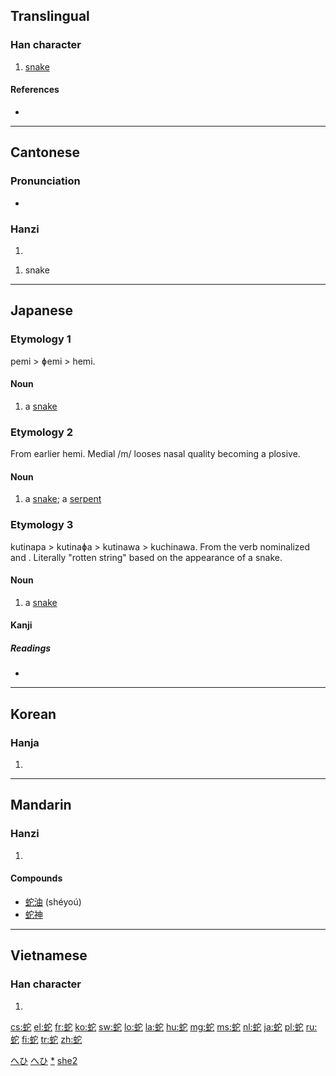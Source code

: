 ==Translingual==

===Han character===
{{Han char|rn=142|rad=虫|as=05|sn=11|four=5311<sub>1</sub>|canj=中戈十心 (LIJP)}}

# [[snake]]

====References====
* {{Han ref|kx=1080.200|dkj=32964|dj=1548.360|hdz=42845.080|uh=86C7|ud=34503|bh=B344|bd=45892}}

----

==Cantonese==

===Pronunciation===
* {{IPA|/sɛː˩/|lang=yue}}

===Hanzi===
{{yue-hanzi|jyut=|y=[[se4]], [[yi4]]}}

# {{defn|Cantonese|sort=虫05}}

# snake

----

==Japanese==

===Etymology 1===

pemi > ɸemi > hemi.

====Noun====
{{ja-noun|k|hira=へみ|rom=hemi|hidx=へみ}}

# a [[snake]]

===Etymology 2===

From earlier hemi. Medial /m/ looses nasal quality becoming a plosive.

====Noun====
{{ja-noun|k|hira=へび|rom=hebi|hidx=へび}}

# a [[snake]]; a [[serpent]]

===Etymology 3===

kutinapa > kutinaɸa > kutinawa > kuchinawa. From the verb {{term|朽ちる|kuchi-|to rot}} nominalized and {{term|縄|napa|string, cord}}. Literally "rotten string" based on the appearance of a snake.

====Noun====
{{ja-noun|k|hira=くちなわ|hhira=くちなは|rom=kuchinawa|hidx=くちなわ}}

# a [[snake]]

====Kanji====
{{ja-kanji|grade=c|rs=虫05}}

=====Readings=====
* {{ja-readings|on=[[じゃ]] (ja), [[い]] (i), [[だ]] (da)|kun=[[へび]] (hebi), [[くちなわ]] (kuchinawa)}}

[[Category:1000 Japanese basic words|へひ]]
[[Category:ja:Reptiles|へひ]]
[[Category:ja:Snakes|*]]

----

==Korean==

===Hanja===
{{ko-hanja|hangeul=[[사]], [[이]]|eumhun=|rv=sa, i|mr=sa, i|y=sa, i}}

# {{defn|Korean|sort=虫05}}

----

==Mandarin==

===Hanzi===
{{cmn-hanzi|pin=[[chí]] ([[chi2]]), [[shé]] ([[she2]]), [[tuó]] ([[tuo2]]), [[yí]] ([[yi2]])|wg=[[ch'ih2|ch'ih<sup>2</sup>]], [[she2|she<sup>2</sup>]], [[t'o2|t'o<sup>2</sup>]], [[i2|i<sup>2</sup>]]}}

# {{defn|Mandarin|sort=虫05}}

====Compounds====
* [[蛇油]] (shéyoú)
* [[蛇神]]

[[Category:zh:Reptiles|she2]]

----

==Vietnamese==

===Han character===
{{vi-hantu|[[xà]]|rs=虫05}}

# {{defn|Vietnamese|sort=虫05}}

[[cs:蛇]]
[[el:蛇]]
[[fr:蛇]]
[[ko:蛇]]
[[sw:蛇]]
[[lo:蛇]]
[[la:蛇]]
[[hu:蛇]]
[[mg:蛇]]
[[ms:蛇]]
[[nl:蛇]]
[[ja:蛇]]
[[pl:蛇]]
[[ru:蛇]]
[[fi:蛇]]
[[tr:蛇]]
[[zh:蛇]]
